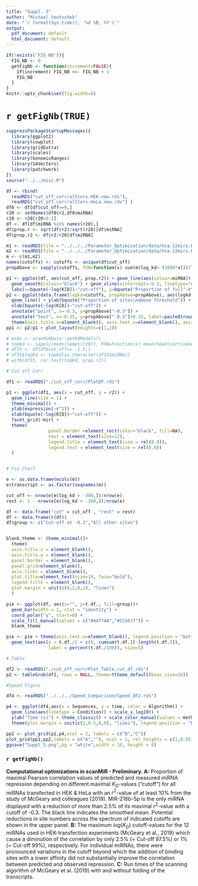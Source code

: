 ```yaml
---
title: "Suppl. 2"
author: "Michael Soutschek"
date: "`r format(Sys.time(), '%d %B, %Y')`"
output:
  pdf_document: default
  html_document: default
---
```



```r
if(!exists('FIG_NB')){
  FIG_NB <- 0
  getFigNb <- function(increment=FALSE){
    if(increment) FIG_NB <<- FIG_NB + 1
    FIG_NB
  }
}
knitr::opts_chunk$set(fig.width=8)
```

# `r getFigNb(TRUE)`



```r
suppressPackageStartupMessages({
  library(ggplot2)
  library(cowplot)
  library(gridExtra)
  library(scales)
  library(GenomicRanges)
  library(S4Vectors)
  library(patchwork)
})
source("../../misc.R")
```


```r
df <- rbind(
  readRDS("cut_off_corr/allCors.HEK.new.rds"),
  readRDS("cut_off_corr/allCors.HeLa.new.rds") )
df0 <- df[df$cut_off==0,]
r20 <- setNames(df0$r2,df0$miRNA)
r20 <- r20[r20>0.1]
df <- df[df$miRNA %in% names(r20),]
df$prop.r <- sqrt(df$r2)/sqrt(r20)[df$miRNA]
df$prop.r2 <- df$r2/r20[df$miRNA]

m1 <- readRDS(file = "../../../Parameter_Optimization/data/hsa.12mirs.HEK.fullScan.GR.rds")
m2 <- readRDS(file = "../../../Parameter_Optimization/data/hsa.12mirs.HELA.fullScan.GR.rds")
m <- c(m1,m2)
names(cutoffs) <- cutoffs <- unique(df$cut_off)
propAbove <- sapply(cutoffs, FUN=function(x) sum(m$log_kd> (1000*x)))/length(m)

p1 <- ggplot(df, aes(cut_off, prop.r2)) + geom_line(aes(colour=miRNA)) + 
  geom_smooth(colour="black") + geom_vline(xintercept=-0.3, linetype="dashed") +
  labs(x=bquote(~log(K[D])~"cut-off"), y=bquote("Proportion of full"~r^2)) + theme_minimal()
p2 <- ggplot(data.frame(logkd=cutoffs, propAbove=propAbove), aes(logkd, propAbove)) + 
  geom_line() + ylab(bquote("Proportion of sites\nabove threshold")) + ylim(0,1) +
  xlab(bquote(~log(K[D])~"cut-off")) +
  annotate("point", x=-0.3, y=propAbove["-0.3"]) + 
  annotate("text", x=-0.35, y=propAbove["-0.3"]+0.15, label=paste0(round(100*propAbove["-0.3"]),"% reduction"), hjust=0) +
  theme(axis.title.x=element_blank(), axis.text.x=element_blank(), axis.ticks.x=element_blank()) + theme_minimal()
pp1 <- p2/p1 + plot_layout(heights=c(1,2))
```

```r
# mods <- scanMiRData::getKdModels()
# topkd <- sapply(mods[names(r20)], FUN=function(x) mean(head(sort(x$mer8),20)/1000))
# df15 <- df[df$cut_off== -1.5,]
# df15$topKd <- topkd[as.character(df15$miRNA)]
# with(df15, cor.test(topKd, prop.r2))
```













```r
# Cut off Corr

df1 <- readRDS("./cut_off_corr/PlotDF.rds")

p1 <- ggplot(df1, aes(x = cut_off, y = r2)) + 
  geom_line(size = 1) +
  theme_minimal() +
  ylab(expression(~r^2)) +
  xlab(bquote(~log(K[D])~"cut-off")) +
  facet_grid(~mir) +
  theme(
                panel.border =element_rect(color="black", fill=NA),
                text = element_text(size=12),
                legend.title = element_text(size = rel(0.9)),
                legend.text = element_text(size = rel(0.8))
  )


# Pie Chart

e <- as.data.frame(mcols(m))
e$transcript <- as.factor(seqnames(m))

cut_off <- nrow(e[e$log_kd > -300,])/nrow(e)
rest <- 1 - nrow(e[e$log_kd > -300,])/nrow(e)

df <- data.frame("cut" = cut_off , "rest" = rest)
df <- data.frame(t(df))
df$group <- c("Cut-off at -0.3","All other sites")


blank_theme <- theme_minimal()+
  theme(
  axis.title.x = element_blank(),
  axis.title.y = element_blank(),
  panel.border = element_blank(),
  panel.grid=element_blank(),
  axis.ticks = element_blank(),
  plot.title=element_text(size=14, face="bold"),
  legend.title = element_blank(),
  plot.margin = unit(c(0,2,0,1), "lines")
  )

pie <- ggplot(df, aes(x="", y=t.df., fill=group))+
  geom_bar(width = 1, stat = "identity") + 
  coord_polar("y", start=0) + 
  scale_fill_manual(values = c("#4477AA","#CC6677")) +
  blank_theme 

pie <- pie + theme(axis.text.x=element_blank(), legend.position = "bottom") + 
  geom_text(aes(y = t.df./2 + c(0, cumsum(t.df.)[-length(t.df.)]), 
                label = percent(t.df./100)), size=5)
```


```r
# Table

df2 <- readRDS("./cut_off_corr/Plot_Table_cut_df.rds")
p2 <- tableGrob(df2, rows = NULL, theme=ttheme_default(base_size=10))
```



```r
#Speed Figure

df4 <- readRDS("../../../Speed_Comparison/Speed_DF2.rds")

p4 <- ggplot(df4,aes(x = Sequences, y = time, color = Algorithm)) + 
  geom_line(aes(linetype = Condition)) + scale_x_log10() + 
  ylab("Time (s)") + theme_classic() + scale_color_manual(values = meth_cols2, guide="none") + 
  theme(plot.margin = unit(c(2,0.5,0,0), "lines"), legend.position = "bottom", legend.direction = "vertical")
```




```r

pp2 <- plot_grid(p2,p4,ncol = 2, labels = c("B","C"))
plot_grid(pp1,pp2,labels = c("A",""), ncol = 1, rel_heights = c(1,0.85), scale = 0.95)
ggsave("Suppl_5.png",bg = "white",width = 10, height = 8)
```



### `r getFigNb()`

**Computational optimizations in scanMiR - Preliminary. A:** Proportion of maximal Pearson correlation values of predicted and measured miRNA repression depending on different maximal $K_D$-values (“cutoff”) for all miRNAs transfected in HEK & HeLa with an $r^2$-value of at least 10% from the study of McGeary and colleagues (2019). MiR-216b-5p is the only miRNA displayed with a reduction of more than 2.5% of its maximal $r^2$-value with a cutoff of -0.3. The black line indicates the smoothed mean. Potential reductions in site numbers across the spectrum of indicated cutoffs are shown in the upper panel. **B:** The maximum $log(K_D)$ cutoff-values for the 12 miRNAs used in HEK-transfection experiments (McGeary et al., 2019) which cause a diminution of the correlation by only 2.5% (= Cut-off 97.5%) or 1% (= Cut-off 99%), respectively. For individual miRNAs, there were pronounced variations in the cutoff beyond which the addition of binding sites with a lower affinity did not substantially improve the correlation between predicted and observed repression. **C:** Run times of the scanning algorithm of McGeary et al. (2019) with and without folding of the transcripts.
